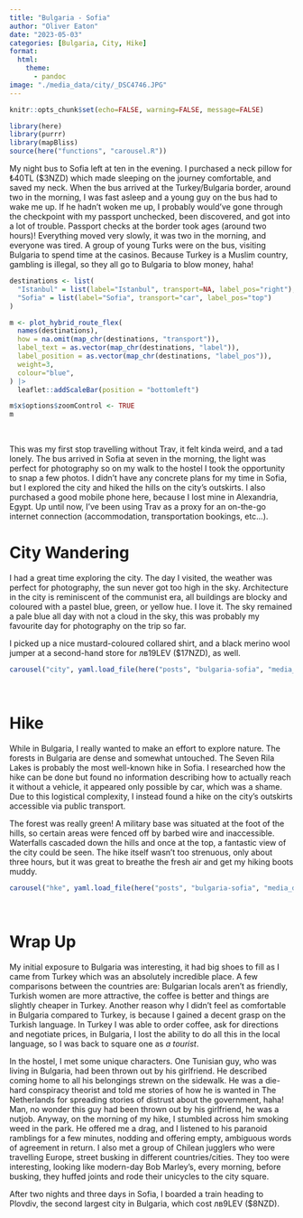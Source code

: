 ```yaml
---
title: "Bulgaria - Sofia"
author: "Oliver Eaton"
date: "2023-05-03"
categories: [Bulgaria, City, Hike]
format: 
  html:
    theme: 
      - pandoc
image: "./media_data/city/_DSC4746.JPG"
---
```


```r
knitr::opts_chunk$set(echo=FALSE, warning=FALSE, message=FALSE)
```

```r
library(here)
library(purrr)
library(mapBliss)
source(here("functions", "carousel.R"))
```

My night bus to Sofia left at ten in the evening. I purchased a neck pillow for ₺40TL (\$3NZD) which made sleeping on the journey comfortable, and saved my neck. When the bus arrived at the Turkey/Bulgaria border, around two in the morning, I was fast asleep and a young guy on the bus had to wake me up. If he hadn't woken me up, I probably would've gone through the checkpoint with my passport unchecked, been discovered, and got into a lot of trouble. Passport checks at the border took ages (around two hours)! Everything moved very slowly, it was two in the morning, and everyone was tired. A group of young Turks were on the bus, visiting Bulgaria to spend time at the casinos. Because Turkey is a Muslim country, gambling is illegal, so they all go to Bulgaria to blow money, haha!

```r
destinations <- list(
  "Istanbul" = list(label="Istanbul", transport=NA, label_pos="right"),
  "Sofia" = list(label="Sofia", transport="car", label_pos="top")
)

m <- plot_hybrid_route_flex(
  names(destinations),
  how = na.omit(map_chr(destinations, "transport")),
  label_text = as.vector(map_chr(destinations, "label")),
  label_position = as.vector(map_chr(destinations, "label_pos")),
  weight=3,
  colour="blue",
) |>
  leaflet::addScaleBar(position = "bottomleft")

m$x$options$zoomControl <- TRUE
m
```

<br>

This was my first stop travelling without Trav, it felt kinda weird, and a tad lonely. The bus arrived in Sofia at seven in the morning, the light was perfect for photography so on my walk to the hostel I took the opportunity to snap a few photos. I didn't have any concrete plans for my time in Sofia, but I explored the city and hiked the hills on the city's outskirts. I also purchased a good mobile phone here, because I lost mine in Alexandria, Egypt. Up until now, I've been using Trav as a proxy for an on-the-go internet connection (accommodation, transportation bookings, etc...).

# City Wandering

I had a great time exploring the city. The day I visited, the weather was perfect for photography, the sun never got too high in the sky. Architecture in the city is reminiscent of the communist era, all buildings are blocky and coloured with a pastel blue, green, or yellow hue. I love it. The sky remained a pale blue all day with not a cloud in the sky, this was probably my favourite day for photography on the trip so far.

I picked up a nice mustard-coloured collared shirt, and a black merino wool jumper at a second-hand store for лв19LEV (\$17NZD), as well.

```r
carousel("city", yaml.load_file(here("posts", "bulgaria-sofia", "media_data", "city", "city.yml")))
```

<br>

# Hike

While in Bulgaria, I really wanted to make an effort to explore nature. The forests in Bulgaria are dense and somewhat untouched. The Seven Rila Lakes is probably the most well-known hike in Sofia. I researched how the hike can be done but found no information describing how to actually reach it without a vehicle, it appeared only possible by car, which was a shame. Due to this logistical complexity, I instead found a hike on the city's outskirts accessible via public transport.

The forest was really green! A military base was situated at the foot of the hills, so certain areas were fenced off by barbed wire and inaccessible. Waterfalls cascaded down the hills and once at the top, a fantastic view of the city could be seen. The hike itself wasn't too strenuous, only about three hours, but it was great to breathe the fresh air and get my hiking boots muddy.

```r
carousel("hke", yaml.load_file(here("posts", "bulgaria-sofia", "media_data", "hike", "hike.yml")))
```

<br>

# Wrap Up

My initial exposure to Bulgaria was interesting, it had big shoes to fill as I came from Turkey which was an absolutely incredible place. A few comparisons between the countries are: Bulgarian locals aren't as friendly, Turkish women are more attractive, the coffee is better and things are slightly cheaper in Turkey. Another reason why I didn't feel as comfortable in Bulgaria compared to Turkey, is because I gained a decent grasp on the Turkish language. In Turkey I was able to order coffee, ask for directions and negotiate prices, in Bulgaria, I lost the ability to do all this in the local language, so I was back to square one as *a tourist*.

In the hostel, I met some unique characters. One Tunisian guy, who was living in Bulgaria, had been thrown out by his girlfriend. He described coming home to all his belongings strewn on the sidewalk. He was a die-hard conspiracy theorist and told me stories of how he is wanted in The Netherlands for spreading stories of distrust about the government, haha! Man, no wonder this guy had been thrown out by his girlfriend, he was a nutjob. Anyway, on the morning of my hike, I stumbled across him smoking weed in the park. He offered me a drag, and I listened to his paranoid ramblings for a few minutes, nodding and offering empty, ambiguous words of agreement in return. I also met a group of Chilean jugglers who were travelling Europe, street busking in different countries/cities. They too were interesting, looking like modern-day Bob Marley's, every morning, before busking, they huffed joints and rode their unicycles to the city square.

After two nights and three days in Sofia, I boarded a train heading to Plovdiv, the second largest city in Bulgaria, which cost лв9LEV (\$8NZD).

